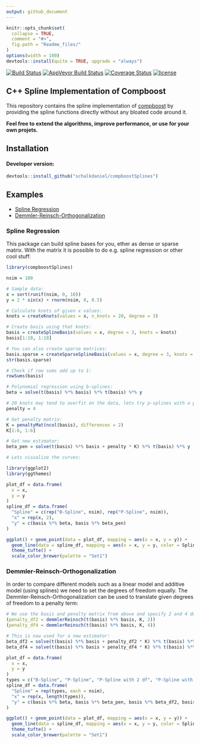 ```yaml
---
output: github_document
---
```


<!-- README.md is generated from README.Rmd. Please edit that file -->

```r
knitr::opts_chunk$set(
  collapse = TRUE,
  comment = "#>",
  fig.path = "Readme_files/"
)
options(width = 100)
devtools::install(quite = TRUE, upgrade = "always")
```

[![Build Status](https://travis-ci.org/schalkdaniel/compboostSplines.svg?branch=master)](https://travis-ci.org/schalkdaniel/compboostSplines) [![AppVeyor Build Status](https://ci.appveyor.com/api/projects/status/github/schalkdaniel/compboostSplines?branch=master&svg=true)](https://ci.appveyor.com/project/schalkdaniel/compboostSplines) [![Coverage Status](https://coveralls.io/repos/github/schalkdaniel/compboostSplines/badge.svg)](https://coveralls.io/github/schalkdaniel/compboostSplines) [![license](https://img.shields.io/github/license/mashape/apistatus.svg?maxAge=2592000)](#license)


## C++ Spline Implementation of Compboost

This repository contains the spline implementation of [compboost](https://compboost.org) by providing the spline functions directly without any bloated code around it.

**Feel free to extend the algorithms, improve performance, or use for your own projets.**

## Installation

#### Developer version:

```r
devtools::install_github("schalkdaniel/compboostSplines")
```

## Examples

- [Spline Regression](#spline-regression)
- [Demmler-Reinsch-Orthogonalization](#demmler-reinsch-orthogonalization)


### Spline Regression

This package can build spline bases for you, ether as dense or sparse matrix. With the matrix it is possible to do e.g. spline regression or other cool stuff:
```r
library(compboostSplines)

nsim = 100

# Sample data:
x = sort(runif(nsim, 0, 10))
y = 2 * sin(x) + rnorm(nsim, 0, 0.5)

# Calculate knots of given x values:
knots = createKnots(values = x, n_knots = 20, degree = 3)

# Create basis using that knots:
basis = createSplineBasis(values = x, degree = 3, knots = knots)
basis[1:10, 1:10]

# You can also create sparse matrices:
basis.sparse = createSparseSplineBasis(values = x, degree = 3, knots = knots)
str(basis.sparse)

# Check if row sums add up to 1:
rowSums(basis)

# Polynomial regression using b-splines:
beta = solve(t(basis) %*% basis) %*% t(basis) %*% y

# 20 knots may tend to overfit on the data, lets try p-splines with a penalty term of 4!
penalty = 4

# Get penalty matrix:
K = penaltyMat(ncol(basis), differences = 2)
K[1:6, 1:6]

# Get new estimator:
beta_pen = solve(t(basis) %*% basis + penalty * K) %*% t(basis) %*% y

# Lets visualize the curves:

library(ggplot2)
library(ggthemes)

plot_df = data.frame(
  x = x,
  y = y
)
spline_df = data.frame(
  "Spline" = c(rep("B-Spline", nsim), rep("P-Spline", nsim)),
  "x" = rep(x, 2),
  "y" = c(basis %*% beta, basis %*% beta_pen)
)

ggplot() + geom_point(data = plot_df, mapping = aes(x = x, y = y)) +
  geom_line(data = spline_df, mapping = aes(x = x, y = y, color = Spline)) +
  theme_tufte() +
  scale_color_brewer(palette = "Set1")
```


### Demmler-Reinsch-Orthogonalization

In order to compare different models such as a linear model and additive model (using splines) we need to set the degrees of freedom equally. The Demmler-Reinsch-Orthogonalization can be used to translate given degrees of freedom to a penalty term:
```r
# We use the basis and penalty matrix from above and specify 2 and 4 degrees of freedom:
(penalty_df2 = demmlerReinsch(t(basis) %*% basis, K, 2))
(penalty_df4 = demmlerReinsch(t(basis) %*% basis, K, 4))

# This is now used for a new estimator:
beta_df2 = solve(t(basis) %*% basis + penalty_df2 * K) %*% t(basis) %*% y
beta_df4 = solve(t(basis) %*% basis + penalty_df4 * K) %*% t(basis) %*% y

plot_df = data.frame(
  x = x,
  y = y
)
types = c("B-Spline", "P-Spline", "P-Spline with 2 df", "P-Spline with 4 df")
spline_df = data.frame(
  "Spline" = rep(types, each = nsim),
  "x" = rep(x, length(types)),
  "y" = c(basis %*% beta, basis %*% beta_pen, basis %*% beta_df2, basis %*% beta_df4)
)

ggplot() + geom_point(data = plot_df, mapping = aes(x = x, y = y)) +
  geom_line(data = spline_df, mapping = aes(x = x, y = y, color = Spline)) +
  theme_tufte() +
  scale_color_brewer(palette = "Set1")
```

